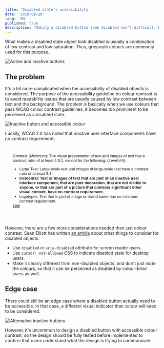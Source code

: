 ```yaml
---
title: 'Disabled state’s accessibility'
date: '2019-09-28'
lang: 'EN'
published: true
description: 'Making a disabled button look disabled isn’t difficult. But it gets a bit more complicated when the accessibility issue is considered.'
---
```


What makes a disabled state object look disabled is usually a combination of low contrast and low saturation. Thus, greyscale colours are commonly used for this purpose.

![Active and inactive buttons](active-inactvie-buttons.svg)

## The problem

It's a bit more complicated when the accessibility of disabled objects is considered. The purpose of the accessibility guideline on colour contrast is to avoid readability issues that are usually caused by low contrast between text and the background. The problem is basically when we use colours that pass WCAG colour contrast guidelines, it becomes too prominent to be perceived as a disabled state.

![Inactive button and accessible colour](inactvie-accessible-buttons.svg)

Luckily, WCAG 2.0 has noted that inactive user interface components have no contrast requirement:

<figure style="
  border: 1px solid rgba(255,255,255,0.2);
  border-radius: 4px;
  padding: 1.5rem;
  box-sizing: border-box;
  font-size: 0.8rem;
  font-family: sans-serif;
  margin: 1rem 0 2rem 0;
">Contrast (Minimum): The visual presentation of text and images of text has a contrast ratio of at least 4.5:1, except for the following: (Level AA)

  <ul style="margin-bottom: 0; font-size: 0.8rem;">
    <li>Large Text: Large-scale text and images of large-scale text have a contrast ratio of at least 3:1;</li>
    <li style="font-weight: bold;">Incidental: Text or images of text that are part of an inactive user interface component, that are pure decoration, that are not visible to anyone, or that are part of a picture that contains significant other visual content, have no contrast requirement.</li>
    <li>Logotypes: Text that is part of a logo or brand name has no minimum contrast requirement.</li>
  </ul>
  <a href="https://www.w3.org/TR/UNDERSTANDING-WCAG20/visual-audio-contrast-contrast.html" target="_blank">Link</a>
</figure>

However, there are a few more considerations needed than just colour contrast. Sean Elliott has written [an article](https://medium.com/@sean_1138/a11y-tips-disabled-buttons-and-colour-contrast-f8824d5e9610) about other things to consider for disabled objects:

- Use `disabled` or `aria-disabled` attribute for screen reader users.
- Use `cursor: not-allowed` CSS to indicate disabled state for desktop users.
- Make it clearly different from non-disabled objects, and don't just mute the colours, so that it can be perceived as disabled by colour-blind users as well.

## Edge case

There could still be an edge case where a disabled button actually need to be accessible. In that case, a different visual indicator than colour will need to be considered.

![Alternative inactive buttons](inactvie-buttons-alt.svg)

However, it's uncommon to design a disabled button with accessible colour contrast, so the design should be fully tested before implemented to confirm that users understand what the design is trying to communicate.

